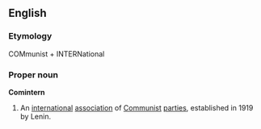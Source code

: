 ==English==
===Etymology===
COMmunist + INTERNational
===Proper noun===
{{wikipedia}}
'''Comintern'''
# An [[international]] [[association]] of [[Communist]] [[parties]], established in 1919 by Lenin.